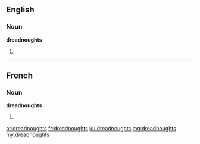 ==English==

===Noun===
'''dreadnoughts'''

# {{plural of|dreadnought}}

----

==French==

===Noun===
'''dreadnoughts''' {{m}} {{p}}

# {{plural of|dreadnought|lang=fr}}

[[ar:dreadnoughts]]
[[fr:dreadnoughts]]
[[ku:dreadnoughts]]
[[mg:dreadnoughts]]
[[my:dreadnoughts]]